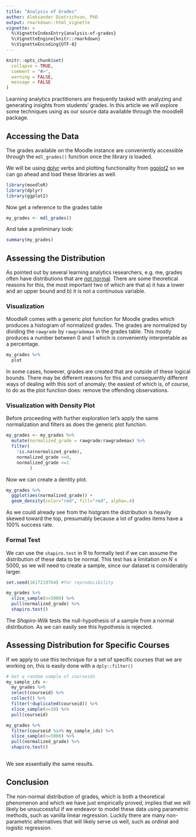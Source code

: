 ```yaml
---
title: "Analysis of Grades"
author: Aleksander Dietrichson, PhD
output: rmarkdown::html_vignette
vignette: >
  %\VignetteIndexEntry{analysis-of-grades}
  %\VignetteEngine{knitr::rmarkdown}
  %\VignetteEncoding{UTF-8}
---
```


```r
knitr::opts_chunk$set(
  collapse = TRUE,
  comment = "#>",
  warning = FALSE,
  message = FALSE
)
```

Learning analytics practitioners are frequently tasked with analyzing and generating insights from students' grades. In this article we will explore some techniques using as our source data available through the moodleR package. 

## Accessing the Data

The grades available on the Moodle instance are conveniently accessible through the `mdl_grades()` function once the library is loaded.

We will be using [dplyr](https://dplyr.tidyverse.org/) verbs and plotting functionality from [ggplot2](https://ggplot2.tidyverse.org/) so we can go ahead and load these libraries as well.

```r
library(moodleR)
library(dplyr)
library(ggplot2)
```

Now get a reference to the grades table

```r
my_grades <- mdl_grades()
```

And take a preliminary look:

```r
summary(my_grades) 
```

## Assessing the Distribution

As pointed out by several learning analytics researchers, e.g. me, grades often have distributions that are [not normal](https://www.chi2labs.com/blog/not_normal/). There are some theoretical reasons for this, the most important two of which are that a) it has a lower and an upper bound and b) it is not a continuous variable.

### Visualization
MoodleR comes with a generic plot function for Moodle grades which produces a histogram of normalized grades. The grades are normalized by dividing the `rawgrade` by `rawgrademax` in the grades table. This mostly produces a number between 0 and 1 which is conveniently interpretable as a percentage. 

```r
my_grades %>% 
  plot
```

In some cases, however, grades are created that are outside of these logical bounds. There may be different reasons for this and consequently different ways of dealing with this sort of anomaly; the easiest of which is, of course, to do as the plot function does: remove the offending observations. 

### Visualization with Density Plot

Before proceeding with further exploration let's apply the same normalization and filters as does the generic plot function.

```r
my_grades <- my_grades %>% 
  mutate(normalized_grade = rawgrade/rawgrademax) %>% 
  filter(
    !is.na(normalized_grade),
    normalized_grade >=0,
    normalized_grade <=1
         )
```

Now we can create a dentity plot.

```r
my_grades %>% 
  ggplot(aes(normalized_grade)) +
  geom_density(color="red", fill="red", alpha=.4)
```

As we could already see from the histgram the distribution is heavily skewed toward the top, presumably because a lot of grades items have a 100% success rate. 

### Formal Test

We can use the `shapiro.test` in R to formally test if we can assume the distribution of these data to be normal. This test has a limitation on $N\leq5000$, so we will need to create a sample, since our dataset is considerably larger. 

```r
set.seed(1617219764) #for reproducibility
```


```r
my_grades %>% 
  slice_sample(n=5000) %>% 
  pull(normalized_grade) %>% 
  shapiro.test()
```
The *Shapiro-Wilk* tests the null-hypothesis of a sample from a normal distribution. As we can easily see this hypothesis is rejected.

## Assessing Distribution for Specific Courses

If we apply to use this technique for a set of specific courses that we are working on, this is easily done with a  `dply::filter()` 

```r
# Get a random sample of courseids
my_sample_ids <-
  my_grades %>%
  select(courseid) %>% 
  collect() %>% 
  filter(!duplicated(courseid)) %>% 
  slice_sample(n=10) %>% 
  pull(courseid)

my_grades %>% 
  filter(courseid %in% my_sample_ids) %>% 
  slice_sample(n=5000) %>% 
  pull(normalized_grade) %>% 
  shapiro.test()
  
```

We see essentially the same results.


## Conclusion

The non-normal distribution of grades, which is both a theoretical phenomenon and which we have just empirically proved, implies that we will likely be unsuccessful if we endeavor to model these data using parametric methods, such as vanilla linear regression. Luckily there are many non-parametric alternatives that will likely serve us well, such as ordinal and logistic regression. 
